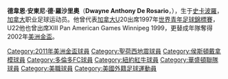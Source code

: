 {{Infobox football player
| playername = 德韋恩·德·羅沙里奧
| image = [[File:Dwayne_De_Rosario_031508.jpg|150px]]
| fullname = Dwayne Anthony De Rosario
| dateofbirth = {{birth date and age|1978|5|15}}
| cityofbirth = [[安大略省|安大略省]][[士嘉堡|士嘉堡]]
| countryofbirth = [[加拿大|加拿大]]
| height = {{height|ft=5|in=11}}
| currentclub = {{link-en|密西沙加都會之星室內足球俱樂部|Mississauga MetroStars|密西沙加都會之星}}
| clubnumber = 14
| position = [[攻擊中場|攻擊中場]]/[[前鋒|前鋒]]
| youthyears = 
| youthclubs = 
| years = 1997<br />1997–1999<br />1999–2000<br />2001–2005<br />2006–2008<br />2009-2011<br />2011<br />2011-2013<br />2014
| clubs = {{link-en|多倫多山貓|Toronto Lynx}}<br />[[茨維考足球俱樂部|茨維考]]<br />{{link-en|里士滿踢球者|Kickers de Richmond}}<br />[[聖荷西地震|聖荷西地震]]<br />[[侯斯頓戴拿模|侯斯頓戴拿模]]<br />[[多倫多足球俱樂部|多倫多足球俱樂部]]<br />[[紐約紅牛|紐約紅牛]]<br />[[華盛頓聯隊|華盛頓聯隊]]<br />[[多倫多足球俱樂部|多倫多足球俱樂部]]
| caps(goals) = {{0}}{{0}}7 {{0}}(3)<br />{{0}}12 {{0}}(1)<br />{{0}}35 (17)<br />108 (27)<br />{{0}}75 (24)
| nationalyears = 1996–1997<br />1998–
| nationalteam = 加拿大U20 <br />[[加拿大男足|加拿大]]
| nationalcaps(goals) = {{0}}{{0}}8 {{0}}(5)<br />{{0}}49 (15)
| pcupdate = 2008年4月6日
| ntupdate = 2008年6月20日
}}
'''德韋恩·安東尼·德·羅沙里奧'''（'''Dwayne Anthony De Rosario'''，{{bd|1978年|5月15日|||D}}），生于[[士嘉堡|史卡波羅]]，[[加拿大|加拿大]]职业足球运动员。他曾代表[[加拿大男足|加拿大]]U20出席1997年[[世界青年足球錦標賽|世界青年足球錦標賽]]，U22他也曾出席XIII Pan American Games Winnipeg 1999，更替成年隊奪得2002年[[美洲金盃|美洲金盃]]。

{{DEFAULTSORT:De Rosario, Dwayne}}

[[Category:2011年美洲金盃球員|Category:2011年美洲金盃球員]]
[[Category:聖荷西地震球員|Category:聖荷西地震球員]]
[[Category:侯斯頓戴拿模球員|Category:侯斯頓戴拿模球員]]
[[Category:多倫多FC球員|Category:多倫多FC球員]]
[[Category:紐約紅牛球員|Category:紐約紅牛球員]]
[[Category:華盛頓聯隊球員|Category:華盛頓聯隊球員]]
[[Category:美職球員|Category:美職球員]]
[[Category:美國外籍足球運動員|Category:美國外籍足球運動員]]